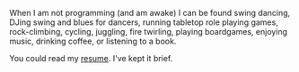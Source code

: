 
<Image />

When I am not programming (and am awake) I can be found swing dancing,
DJing swing and blues for dancers, running tabletop role playing games,
rock-climbing, cycling, juggling, fire twirling, playing boardgames,
enjoying music, drinking coffee, or listening to a book.

You could read my [resume](/files/Resume-RoyceTownsend.pdf). I've kept it brief.
